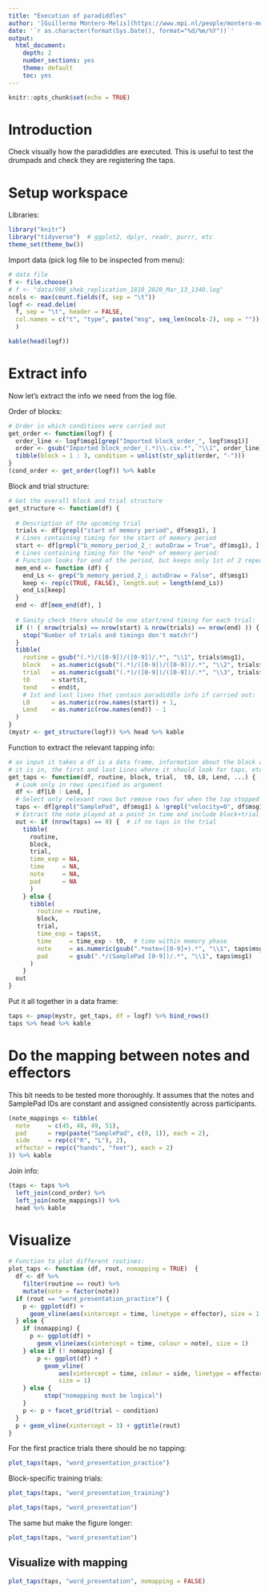 ```yaml
---
title: "Execution of paradiddles"
author: '[Guillermo Montero-Melis](https://www.mpi.nl/people/montero-melis-guillermo)'
date: '`r as.character(format(Sys.Date(), format="%d/%m/%Y"))`'
output:
  html_document:
    depth: 2
    number_sections: yes
    theme: default
    toc: yes
---
```


```r
knitr::opts_chunk$set(echo = TRUE)
```


Introduction
============

Check visually how the paradiddles are executed. This is useful to test the
drumpads and check they are registering the taps.


Setup workspace
===============

Libraries:

```r
library("knitr")
library("tidyverse")  # ggplot2, dplyr, readr, purrr, etc
theme_set(theme_bw())
```


Import data (pick log file to be inspected from menu):

```r
# data file
f <- file.choose()
# f <- "data/998_sheb_replication_1810_2020_Mar_13_1340.log"
ncols <- max(count.fields(f, sep = "\t"))
logf <- read.delim(
  f, sep = "\t", header = FALSE,
  col.names = c("t", "type", paste("msg", seq_len(ncols-2), sep = ""))
  )
```

```r
kable(head(logf))
```

Extract info
=============

Now let's extract the info we need from the log file.

Order of blocks:

```r
# Order in which conditions were carried out
get_order <- function(logf) {
  order_line <- logf$msg1[grep("Imported block_order_", logf$msg1)]
  order <- gsub("Imported block_order_(.*)\\.csv.*", "\\1", order_line)
  tibble(block = 1 : 3, condition = unlist(str_split(order, "-")))
}
(cond_order <- get_order(logf)) %>% kable
```


Block and trial structure:

```r
# Get the overall block and trial structure
get_structure <- function(df) {
  
  # Description of the upcoming trial
  trials <- df[grepl("start of memory period", df$msg1), ]
  # Lines containing timing for the start of memory period
  start <- df[grepl("b_memory_period_2_: autoDraw = True", df$msg1), ]
  # Lines containing timing for the *end* of memory period:
  # Function looks for end of the period, but keeps only 1st of 2 repeated lines
  mem_end <- function (df) {
    end_Ls <- grep("b_memory_period_2_: autoDraw = False", df$msg1)
    keep <- rep(c(TRUE, FALSE), length.out = length(end_Ls))
    end_Ls[keep]
  }
  end <- df[mem_end(df), ]
  
  # Sanity check there should be one start/end timing for each trial:
  if (! ( nrow(trials) == nrow(start) & nrow(trials) == nrow(end) )) {
    stop("Number of trials and timings don't match!")
  } 
  tibble(
    routine = gsub("(.*)/([0-9])/([0-9])/.*", "\\1", trials$msg1),
    block   = as.numeric(gsub("(.*)/([0-9])/([0-9])/.*", "\\2", trials$msg1)),
    trial   = as.numeric(gsub("(.*)/([0-9])/([0-9])/.*", "\\3", trials$msg1)),
    t0      = start$t,
    tend    = end$t,
    # 1st and last lines that contain paradiddle info if carried out:
    L0      = as.numeric(row.names(start)) + 1,
    Lend    = as.numeric(row.names(end)) - 1
  )
}
(mystr <- get_structure(logf)) %>% head %>% kable
```


Function to extract the relevant tapping info:

```r
# as input it takes a df is a data frame, information about the block and trial
# it is in, the first and last Lines where it should look for taps, etc.
get_taps <- function(df, routine, block, trial,  t0, L0, Lend, ...) {
  # Look only in rows specified as argument
  df <- df[L0 : Lend, ]
  # Select only relevant rows but remove rows for when the tap stopped (velocity=0)
  taps <- df[grepl("SamplePad", df$msg1) & !grepl("velocity=0", df$msg1), ]
  # Extract the note played at a point in time and include block+trial info
  out <- if (nrow(taps) == 0) {  # if no taps in the trial
    tibble(
      routine,
      block,
      trial,
      time_exp = NA,
      time     = NA,
      note     = NA,
      pad      = NA
      )
    } else {
      tibble(
        routine = routine,
        block,
        trial,
        time_exp = taps$t,
        time     = time_exp - t0,  # time within memory phase
        note     = as.numeric(gsub(".*note=([0-9]+).*", "\\1", taps$msg1)),
        pad      = gsub(".*/(SamplePad [0-9])/.*", "\\1", taps$msg1)
      )
    }
  out
}
```


Put it all together in a data frame:

```r
taps <- pmap(mystr, get_taps, df = logf) %>% bind_rows()
taps %>% head %>% kable
```


Do the mapping between notes and effectors
==================================


This bit needs to be tested more thoroughly. It assumes that the notes and
SamplePad IDs are constant and assigned consistently across participants.

```r
(note_mappings <- tibble(
  note     = c(45, 48, 49, 51),
  pad      = rep(paste("SamplePad", c(0, 1)), each = 2),
  side     = rep(c("R", "L"), 2),
  effector = rep(c("hands", "feet"), each = 2)
)) %>% kable
```


Join info:

```r
(taps <- taps %>%
  left_join(cond_order) %>%
  left_join(note_mappings)) %>%
  head %>% kable
```



Visualize
=========

```r
# Function to plot different routines:
plot_taps <- function (df, rout, nomapping = TRUE)  {
  df <- df %>% 
    filter(routine == rout) %>%
    mutate(note = factor(note))
  if (rout == "word_presentation_practice") {
    p <- ggplot(df) +
      geom_vline(aes(xintercept = time, linetype = effector), size = 1.5)
  } else {
    if (nomapping) {
      p <- ggplot(df) +
        geom_vline(aes(xintercept = time, colour = note), size = 1)
    } else if (! nomapping) {
        p <- ggplot(df) +
          geom_vline(
              aes(xintercept = time, colour = side, linetype = effector),
              size = 1)
    } else {
          stop("nomapping must be logical")
    }
    p <- p + facet_grid(trial ~ condition)
  }
  p + geom_vline(xintercept = 3) + ggtitle(rout)
}
```



For the first practice trials there should be no tapping:

```r
plot_taps(taps, "word_presentation_practice")
```


Block-specific training trials:

```r
plot_taps(taps, "word_presentation_training")
```

```r
plot_taps(taps, "word_presentation")
```

The same but make the figure longer:

```r
plot_taps(taps, "word_presentation")
```


Visualize with mapping
--------------------

```r
plot_taps(taps, "word_presentation", nomapping = FALSE)
```
